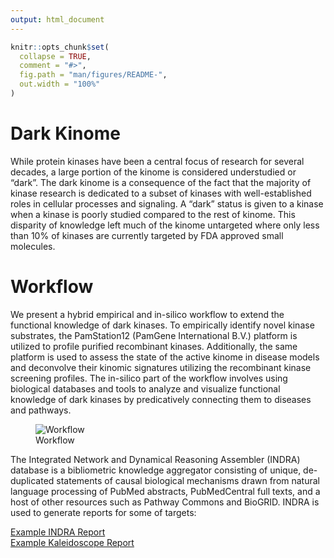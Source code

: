 ```yaml
---
output: html_document
---
```


```r
knitr::opts_chunk$set(
  collapse = TRUE,
  comment = "#>",
  fig.path = "man/figures/README-",
  out.width = "100%"
)
```

# Dark Kinome

While protein kinases have been a central focus of research for several decades, a large portion of the kinome is considered understudied or "dark". The dark kinome is a consequence of the fact that the majority of kinase research is dedicated to a subset of kinases with well-established roles in cellular processes and signaling. A "dark" status is given to a kinase when a kinase is poorly studied compared to the rest of kinome. This disparity of knowledge left much of the kinome untargeted where only less than 10% of kinases are currently targeted by FDA approved small molecules.

# Workflow

We present a hybrid empirical and in-silico workflow to extend the functional knowledge of dark kinases. To empirically identify novel kinase substrates, the PamStation12 (PamGene International B.V.) platform is utilized to profile purified recombinant kinases. Additionally, the same platform is used to assess the state of the active kinome in disease models and deconvolve their kinomic signatures utilizing the recombinant kinase screening profiles. The in-silico part of the workflow involves using biological databases and tools to analyze and visualize functional knowledge of dark kinases by predicatively connecting them to diseases and pathways.

![Workflow](docs/figures/workflow.png)

The Integrated Network and Dynamical Reasoning Assembler (INDRA) database is a bibliometric knowledge aggregator consisting of unique, de-duplicated statements of causal biological mechanisms drawn from natural language processing of PubMed abstracts, PubMedCentral full texts, and a host of other resources such as Pathway Commons and BioGRID. INDRA is used to generate reports for some of targets:

[Example INDRA Report](https://kalganem.github.io/SCZ_Dark_Kinome_Public/INDRA/AATK.html)  
[Example Kaleidoscope Report](https://kalganem.github.io/SCZ_Dark_Kinome_Public/LTK_KS-Report.html)
